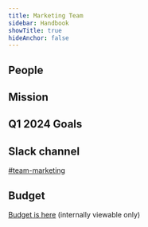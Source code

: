 ```yaml
---
title: Marketing Team
sidebar: Handbook
showTitle: true
hideAnchor: false
---
```


<TeamUpdate />

## People

<TeamMembers />

## Mission

<Mission />

## Q1 2024 Goals

<Objectives />

## Slack channel

[#team-marketing](https://posthog.slack.com/messages/team-marketing)

## Budget

[Budget is here](https://docs.google.com/spreadsheets/d/1ZHu6rMAAll02hw6OaKPe1A_bzlCDui_kM01TuktTuSs/edit#gid=0) (internally viewable only)
